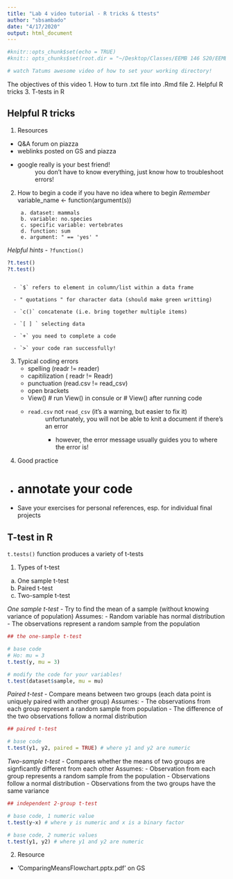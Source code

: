 ```yaml
---
title: "Lab 4 video tutorial - R tricks & ttests"
author: "sbsambado"
date: "4/17/2020"
output: html_document
---
```


```r
#knitr::opts_chunk$set(echo = TRUE)
#knit:: opts_chunks$set(root.dir = "~/Desktop/Classes/EEMB 146 S20/EEMB146_Biometry")

# watch Tatums awesome video of how to set your working directory!
```

The objectives of this video
1. How to turn .txt file into .Rmd file
2. Helpful R tricks
3. T-tests in R


## Helpful R tricks
1. Resources
  - Q&A forum on piazza
  - weblinks posted on GS and piazza
  - google really is your best friend!
~ you don't have to know everything, just know how to troubleshoot errors!

 
2. How to begin a code if you have no idea where to begin 
  *Remember* 
    variable_name <- function(argument(s))
    
        a. dataset: mammals
        b. variable: no.species
        c. specific variable: vertebrates
        d. function: sum 
        e. argument: " == 'yes' " 

  *Helpful hints*
      - ` ?function()`
```r
?t.test()
?t.test()



```

      - `$` refers to element in column/list within a data frame
      
      - " quotations " for character data (should make green writting)
      
      - `c()` concatenate (i.e. bring together multiple items)
      
      - `[ ] ` selecting data 
      
      - `+` you need to complete a code
      
      - `>` your code ran successfully!


3. Typical coding errors
   - spelling (readr != reader)
   - capitilization  ( readr != Readr)
   - punctuation (read.csv != read_csv)
   - open brackets
   - View() # run View() in consule or # View() after running code
   - `read.csv` not `read_csv` (it's a warning, but easier to fix it) 
   ~ unfortunately, you will not be able to knit a document if there's an error
        - however, the error message usually guides you to where the error is!
   
4. Good practice
  - # annotate your code 
  - Save your exercises for personal references, esp. for individual final projects

## T-test in R

`t.tests()` function produces a variety of t-tests

1. Types of t-test
  a. One sample t-test
  b. Paired t-test
  c. Two-sample t-test
  
  *One sample t-test*
    - Try to find the mean of a sample (without knowing variance of population)
        Assumes:
          - Random variable has normal distribution
          - The observations represent a random sample from the population
```r
## the one-sample t-test

# base code
# Ho: mu = 3
t.test(y, mu = 3)

# modify the code for your variables!
t.test(dataset$sample, mu = mu)
```

  *Paired t-test*
    - Compare means between two groups (each data point is uniquely paired with another group)
        Assumes:
          - The observations from each group represent a random sample from population
          - The difference of the two observations follow a normal distribution
```r
## paired t-test

# base code
t.test(y1, y2, paired = TRUE) # where y1 and y2 are numeric
```
    
  *Two-sample t-test*
    - Compares whether the means of two groups are signficantly different from each other
      Assumes:
        - Observation from each group represents a random sample from the population
        - Observations follow a normal distribution
        - Observations from the two groups have the same variance
```r
## independent 2-group t-test

# base code, 1 numeric value
t.test(y~x) # where y is numeric and x is a binary factor

# base code, 2 numeric values
t.test(y1, y2) # where y1 and y2 are numeric
```

2. Resource
  - 'ComparingMeansFlowchart.pptx.pdf' on GS


